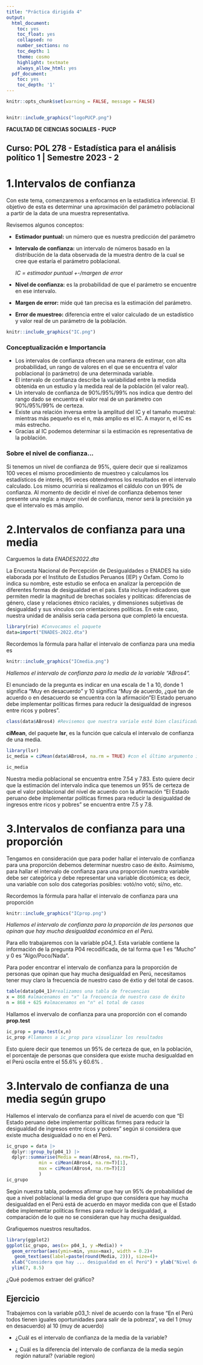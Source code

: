 ```yaml
---
title: "Práctica dirigida 4"
output:
  html_document:
    toc: yes
    toc_float: yes
    collapsed: no
    number_sections: no
    toc_depth: 1
    theme: cosmo
    highlight: textmate
    always_allow_html: yes
  pdf_document:
    toc: yes
    toc_depth: '1'
---
```


```r
knitr::opts_chunk$set(warning = FALSE, message = FALSE) 
```

<center><img src=" " width="200"/></center>

```r
knitr::include_graphics("logoPUCP.png") 
```

**FACULTAD DE CIENCIAS SOCIALES - PUCP**<br>

## Curso: POL 278 - Estadística para el análisis político 1 \| Semestre 2023 - 2 <br>

# **1.Intervalos de confianza**

Con este tema, comenzaremos a enfocarnos en la estadística inferencial. El objetivo de esta es determinar una aproximación del parámetro poblacional a partir de la data de una muestra representativa.

Revisemos algunos conceptos:

-   **Estimador puntual:** un número que es nuestra predicción del parámetro

-   **Intervalo de confianza:** un intervalo de números basado en la distribución de la data observada de la muestra dentro de la cual se cree que estaría el parámetro poblacional.

    *IC = estimador puntual +-/margen de error*

-   **Nivel de confianza:** es la probabilidad de que el parámetro se encuentre en ese intervalo.

-   **Margen de error:** mide qué tan precisa es la estimación del parámetro.

-   **Error de muestreo:** diferencia entre el valor calculado de un estadístico y valor real de un parámetro de la población.

```r
knitr::include_graphics("IC.png") 
```

### Conceptualización e Importancia

 - Los intervalos de confianza ofrecen una manera de estimar, con alta probabilidad, un rango de valores en el que se encuentra el valor poblacional (o parámetro) de una determinada variable.
 - El intervalo de confianza describe la variabilidad entre la medida obtenida en un estudio y la medida real de la población (el valor real).
 - Un intervalo de confianza de 90%/95%/99% nos indica que dentro del rango dado se encuentra el valor real de un parámetro con 90%/95%/99% de certeza. 
 - Existe una relación inversa entre la amplitud del IC y el tamaño muestral: mientras más pequeño es el n, más amplio es el IC. A mayor n, el IC es más estrecho. 
 - Gracias al IC podemos determinar si la estimación es representativa de la población.

### Sobre el nivel de confianza...

Si tenemos un nivel de confianza de 95%, quiere decir que si realizamos 100 veces el mismo procedimiento de muestreo y calculamos los estadísticos de interés, 95 veces obtendremos los resultados en el intervalo calculado. Los mismo ocurriría si realizamos el cáldulo con un 99% de confianza. Al momento de decidir el nivel de confianza debemos tener presente una regla: a mayor nivel de confianza, menor será la precisión ya que el intervalo es más amplio.

# **2.Intervalos de confianza para una media**

Carguemos la data *ENADES2022.dta*

La Encuesta Nacional de Percepción de Desigualdades o ENADES ha sido elaborada por el Instituto de Estudios Peruanos (IEP) y Oxfam. Como lo indica su nombre, este estudio se enfoca en analizar la percepción de diferentes formas de desigualdad en el país. Esta incluye indicadores que permiten medir la magnitud de brechas sociales y políticas: diferencias de género, clase y relaciones étnico raciales, y dimensiones subjetivas de desigualdad y sus vínculos con orientaciones políticas. En este caso, nuestra unidad de análisis sería cada persona que completó la encuesta.

```r
library(rio) #Convocamos el paquete   
data=import("ENADES-2022.dta") 
```

Recordemos la fórmula para hallar el intervalo de confianza para una media es

```r
knitr::include_graphics("ICmedia.png") 
```

*Hallemos el intervalo de confianza para la media de la variable "ABros4".*

El enunciado de la pregunta es indicar en una escala de 1 a 10, donde 1 significa "Muy en desacuerdo" y 10 significa "Muy de acuerdo, ¿qué tan de acuerdo o en desacuerdo se encuentra con la afirmación "El Estado peruano debe implementar políticas firmes para reducir la desigualdad de ingresos entre ricos y pobres".

```r
class(data$ABros4) #Revisemos que nuestra variale esté bien clasificada
```

**ciMean**, del paquete **lsr**, es la función que calcula el intervalo de confianza de una media.

```r
library(lsr)
ic_media = ciMean(data$ABros4, na.rm = TRUE) #con el último argumento indicamos no tomar en consideracion los valores perdidos (NA)

ic_media
```

Nuestra media poblacional se encuentra entre 7.54 y 7.83. Esto quiere decir que la estimación del intervalo indica que tenemos un 95% de certeza de que el valor poblacional del nivel de acuerdo con la afirmación "El Estado peruano debe implementar políticas firmes para reducir la desigualdad de ingresos entre ricos y pobres" se encuentra entre 7.5 y 7.8.

# **3.Intervalos de confianza para una proporción**

Tengamos en consideración que para poder hallar el intervalo de confianza para una proporción debemos determinar nuestro caso de éxito. Asimismo, para hallar el intervalo de confianza para una proporción nuestra variable debe ser categórica y debe representar una variable dicotómica; es decir, una variable con solo dos categorías posibles: votó/no votó; sí/no, etc.

Recordemos la fórmula para hallar el intervalo de confianza para una proporción

```r
knitr::include_graphics("ICprop.png") 
```

*Hallemos el intervalo de confianza para la proporción de las personas que opinan que hay mucha desigualdad económica en el Perú.*

Para ello trabajaremos con la variable p04_1. Esta variable contiene la información de la pregunta P04 recodificada, de tal forma que 1 es "Mucho" y 0 es "Algo/Poco/Nada". 

Para poder encontrar el intervalo de confianza para la proporción de personas que opinan que hay mucha desigualdad en Perú, necesitamos tener muy claro la frecuencia de nuestro caso de éxtio y del total de casos.

```r
table(data$p04_1)#realizamos una tabla de frecuencias
x = 868 #almacenamos en "x" la frecuencia de nuestro caso de éxito
n = 868 + 625 #almacenamos en "n" el total de casos
```

Hallamos el invervalo de confianza para una proporción con el comando **prop.test**

```r
ic_prop = prop.test(x,n)
ic_prop #llamamos a ic_prop para visualizar los resultados
```

Esto quiere decir que tenemos un 95% de certeza de que, en la población, el porcentaje de personas que considera que existe mucha desigualdad en el Perú oscila entre el 55.6% y 60.6% .

# **3.Intervalo de confianza de una media según grupo**

Hallemos el intervalo de confianza para el nivel de acuerdo con que "El Estado peruano debe implementar políticas firmes para reducir la desigualdad de ingresos entre ricos y pobres" según si considera que existe mucha desigualdad o no en el Perú.

```r
ic_grupo = data |>
  dplyr::group_by(p04_1) |>
  dplyr::summarise(Media = mean(ABros4, na.rm=T),
            min = ciMean(ABros4, na.rm=T)[1],
            max = ciMean(ABros4, na.rm=T)[2]
            )
ic_grupo
```

Según nuestra tabla, podemos afirmar que hay un 95% de probabilidad de que a nivel poblacional la media del grupo que considera que hay mucha desigualdad en el Perú está de acuerdo en mayor medida con que el Estado debe implementar políticas firmes para reducir la desigualdad, a comparación de lo que no se consideran que hay mucha desigualdad.

Grafiquemos nuestros resultados.

```r
library(ggplot2)
ggplot(ic_grupo, aes(x= p04_1, y =Media)) +
  geom_errorbar(aes(ymin=min, ymax=max), width = 0.2)+
   geom_text(aes(label=paste(round(Media, 2))), size=4)+
  xlab("Considera que hay ... desigualdad en el Perú") + ylab("Nivel de acuerdo con que se necesitan \n políticas firmes para reducir brechas")+
  ylim(7, 8.5)
```

¿Qué podemos extraer del gráfico?

## Ejercicio

Trabajemos con la variable p03_1: nivel de acuerdo con la frase "En el Perú todos tienen iguales oportunidades para salir de la pobreza", va del 1 (muy en desacuerdo) al 10 (muy de acuerdo)

-   ¿Cuál es el intervalo de confianza de la media de la variable?

-   ¿ Cuál es la diferencia del intervalo de confianza de la media según región natural? (variable region)
